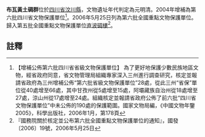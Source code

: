 {{msg:四川省文物保護單位
|名稱 = 布瓦黃土碉群
|編號 = 11
|圖片 = 
|級別 = S6A
|分類 = 
|時代 = 元明清
|地点 = [[四川省|四川省]][[汶川縣|汶川縣]]
|坐標 =
|登錄 = 2004年
}}
{{msg:四川省文物保護單位
|名稱 = 阿壩羌寨碉群-布瓦黃土碉群
|編號 = 42
|圖片 = 
|級別 = 106
|分類 = 
|時代 = 明至清
|地点 = [[四川省|四川省]][[理縣|理縣]]、[[茂縣|茂縣]]、[[汶川縣|汶川縣]]
|坐標 =
|登錄 = 2006年5月25日
}}
'''布瓦黃土碉群'''位於[[四川省|四川省]][[汶川縣|汶川縣]]，文物遺址年代判定為元明清。2004年增補為第六批四川省文物保護單位<ref>【增補公佈第六批四川省省級文物保護單位】  為了更好地保護少數民族地區文物，經省政府同意，省文物管理局組織專家深入三州進行調查研究，核定並報請省政府為三州增補公佈“第六批省級文物保護單位”28處，從此三州“省保”單位從40處增至66處，其中甘孜州從5處增至15處，阿壩藏族自治州從18處增至27處，涼山州從17處增至24處。組織核定並報請省政府公佈了前六批“四川省文物保護單位”中未公佈的190處的保護範圍。國家文物局編，《中國文物年鑒2005》，科學出版社，2006年1月，第178頁</ref>。2006年5月25日列為第六批全國重點文物保護單位。歸入第五批全國重點文物保護單位[[直波碉樓|直波碉樓]]<ref>『國務院關於核定並公布第六批全國重點文物保護單位的通知』，國發〔2006〕19號，2006年5月25日</ref>。
==註釋==
{{reflist}}
{{文物保護單位小作品}}
{{四川全國重點文物保護單位}}